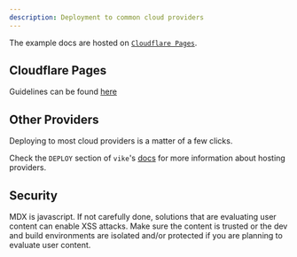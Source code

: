 ```yaml
---
description: Deployment to common cloud providers
---
```


The example docs are hosted on [`Cloudflare Pages`](https://pages.cloudflare.com/).

## Cloudflare Pages

Guidelines can be found [here]('/cloudflare-pages')

## Other Providers

Deploying to most cloud providers is a matter of a few clicks.

Check the `DEPLOY` section of `vike`'s [docs](https://vike.dev/github-pages) for more information about hosting providers.

## Security

MDX is javascript. If not carefully done, solutions that are evaluating user content can enable XSS attacks.
Make sure the content is trusted or the dev and build environments are isolated and/or protected if you are planning to evaluate user content.
